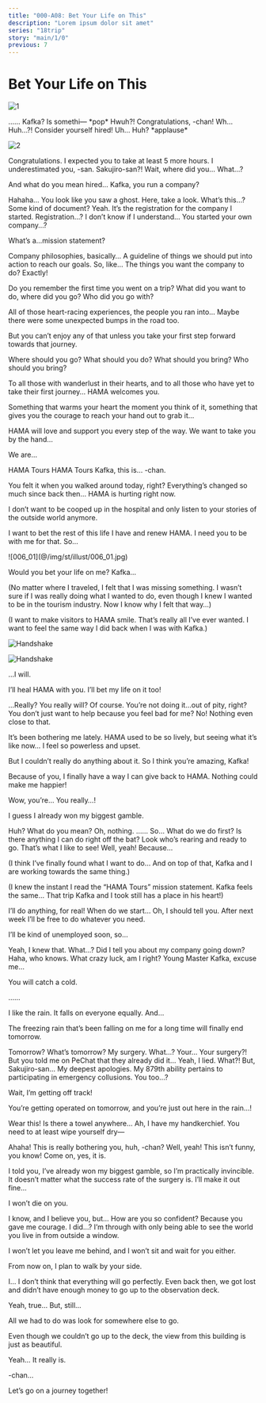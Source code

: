 ```yaml
---
title: "000-A08: Bet Your Life on This"
description: "Lorem ipsum dolor sit amet"
series: "18trip"
story: "main/1/0"
previous: 7
---
```



# Bet Your Life on This

<Divider loc="HAMA Ward 3 Building - Rooftop"/>

![1](1.jpg)

<Bubble character="Kafka">
……
</Bubble>

<Bubble mc>
Kafka? Is somethi&NoBreak;—
</Bubble>

<Narration>
&ast;pop&ast;
</Narration>

<Bubble mc>
Hwuh?!
</Bubble>

<Bubble character="Kafka">
Congratulations, <Name first />-chan!
</Bubble>

<Bubble mc>
Wh… Huh…?!
</Bubble>

<Bubble character="Kafka">
Consider yourself hired!
</Bubble>

<Bubble mc>
Uh… Huh?
</Bubble>

<Narration>
&ast;applause&ast;
</Narration>

![2](2.jpg)

<Bubble character="Sakujiro">
Congratulations. I expected you to take at least 5 more hours. I underestimated you, <Name first />-san.
</Bubble>

<Bubble mc>
Sakujiro-san?! Wait, where did you… What…?

And what do you mean hired… Kafka, you run a company?
</Bubble>

<Bubble character="Kafka">
Hahaha… You look like you saw a ghost. Here, take a look.
</Bubble>

<Bubble mc>
What’s this…? Some kind of document?
</Bubble>

<Bubble character="Kafka">
Yeah. It’s the registration for the company I started.
</Bubble>

<Bubble mc>
Registration…? I don’t know if I understand… You started your own company…?

What’s a…mission statement?
</Bubble>

<Bubble character="Kafka">
Company philosophies, basically… A guideline of things we should put into action to reach our goals.
</Bubble>

<Bubble mc>
So, like… The things you want the company to do?
</Bubble>

<Bubble character="Kafka">
Exactly!

Do you remember the first time you went on a trip? What did you want to do, where did you go? Who did you go with?

All of those heart-racing experiences, the people you ran into… Maybe there were some unexpected bumps in the road too.

But you can’t enjoy any of that unless you take your first step forward towards that journey.

Where should you go? What should you do? What should you bring? Who should you bring?

To all those with wanderlust in their hearts, and to all those who have yet to take their first journey… HAMA welcomes you.

Something that warms your heart the moment you think of it, something that gives you the courage to reach your hand out to grab it…

HAMA will love and support you every step of the way. We want to take you by the hand…

We are…
</Bubble>

<Diff g="m">
<Bubble gender="m" character="Kafka & Kaede" name="Kafka & {name}">
HAMA Tours
</Bubble>
</Diff>
<Diff g="f">
<Bubble gender="f" character="Kafka&Momiji" name="Kafka & {name}">
HAMA Tours
</Bubble>
</Diff>

<Bubble mc>
Kafka, this is…
</Bubble>

<Bubble character="Kafka">
<Name first />-chan.

You felt it when you walked around today, right? Everything’s changed so much since back then… HAMA is hurting right now.

I don’t want to be cooped up in the hospital and only listen to your stories of the outside world anymore.

I want to bet the rest of this life I have and renew HAMA. I need you to be with me for that. So…
</Bubble>

<p class="cg">![006_01](@/img/st/illust/006_01.jpg)</p>

<Bubble character="Kafka">
Would you bet your life on me?
</Bubble>

<Bubble mc>
Kafka…

<p class="t">(No matter where I traveled, I felt that I was missing something. I wasn’t sure if I was really doing what I wanted to do, even though I knew I wanted to be in the tourism industry. Now I know why I felt that way…)</p>

<p class="t">(I want to make visitors to HAMA smile. That’s really all I’ve ever wanted. I want to feel the same way I did back when I was with Kafka.)</p>
</Bubble>

<Diff g="m"><p class="obj">![Handshake](@/img/st/obj/003.webp)</p></Diff>
<Diff g="f"><p class="obj">![Handshake](@/img/st/obj/004.webp)</p></Diff>

<Bubble mc>
…I will.

I’ll heal HAMA with you. I’ll bet my life on it too!
</Bubble>

<Bubble character="Kafka">
…Really? You really will?
</Bubble>

<Bubble mc>
Of course.
</Bubble>

<Bubble character="Kafka">
You’re not doing it…out of pity, right? You don’t just want to help because you feel bad for me?
</Bubble>

<Bubble mc>
No! Nothing even close to that.

It’s been bothering me lately. HAMA used to be so lively, but seeing what it’s like now… I feel so powerless and upset.

But I couldn’t really do anything about it. So I think you’re amazing, Kafka!

Because of you, I finally have a way I can give back to HAMA. Nothing could make me happier!
</Bubble>

<Bubble character="Kafka">
Wow, you’re… You really…!

I guess I already won my biggest gamble.
</Bubble>

<Bubble mc>
Huh? What do you mean?
</Bubble>

<Bubble character="Kafka">
Oh, nothing.
</Bubble>

<Bubble character="Sakujiro">
……
</Bubble>

<Bubble mc>
So… What do we do first? Is there anything I can do right off the bat?
</Bubble>

<Bubble character="Kafka">
Look who’s rearing and ready to go. That’s what I like to see!
</Bubble>

<Bubble mc>
Well, yeah! Because…

<p class="t">(I think I’ve finally found what I want to do… And on top of that, Kafka and I are working towards the same thing.)</p>

<p class="t">(I knew the instant I read the “HAMA Tours” mission statement. Kafka feels the same… That trip Kafka and I took still has a place in his heart!)</p>

I’ll do anything, for real! When do we start… Oh, I should tell you. After next week I’ll be free to do whatever you need.

I’ll be kind of unemployed soon, so…
</Bubble>

<Bubble character="Kafka">
Yeah, I knew that.
</Bubble>

<Bubble mc>
What…? Did I tell you about my company going down?
</Bubble>

<Bubble character="Kafka">
Haha, who knows. What crazy luck, am I right?
</Bubble>

<Bubble character="Sakujiro">
Young Master Kafka, excuse me…

You will catch a cold.
</Bubble>

<Bubble character="Kafka">
……

I like the rain. It falls on everyone equally. And…

The freezing rain that’s been falling on me for a long time will finally end tomorrow.
</Bubble>

<Bubble mc>
Tomorrow? What’s tomorrow?
</Bubble>

<Bubble character="Kafka">
My surgery.
</Bubble>

<Bubble mc>
What…? Your… Your surgery?! But you told me on PeChat that they already did it…
</Bubble>

<Bubble character="Kafka">
Yeah, I lied.
</Bubble>

<Bubble mc>
What?! But, Sakujiro-san…
</Bubble>

<Bubble character="Sakujiro">
My deepest apologies. My 879th ability pertains to participating in emergency collusions.
</Bubble>

<Bubble mc>
You too…?

Wait, I’m getting off track!

You’re getting operated on tomorrow, and you’re just out here in the rain…!

Wear this! Is there a towel anywhere… Ah, I have my handkerchief. You need to at least wipe yourself dry&NoBreak;—
</Bubble>

<Bubble character="Kafka">
Ahaha! This is really bothering you, huh, <Name first />-chan?
</Bubble>

<Bubble mc>
Well, yeah! This isn’t funny, you know!
</Bubble>

<Bubble character="Kafka">
Come on, yes, it is.

I told you, I’ve already won my biggest gamble, so I’m practically invincible. It doesn’t matter what the success rate of the surgery is. I’ll make it out fine…

I won’t die on you.
</Bubble>

<Bubble mc>
I know, and I believe you, but… How are you so confident?
</Bubble>

<Bubble character="Kafka">
Because you gave me courage.
</Bubble>

<Bubble mc>
I did…?
</Bubble>

<Bubble character="Kafka">
I’m through with only being able to see the world you live in from outside a window.

I won’t let you leave me behind, and I won’t sit and wait for you either.

From now on, I plan to walk by your side.

I… I don’t think that everything will go perfectly. Even back then, we got lost and didn’t have enough money to go up to the observation deck.
</Bubble>

<Bubble mc>
Yeah, true… But, still…

All we had to do was look for somewhere else to go.

Even though we couldn’t go up to the deck, the view from this building is just as beautiful.
</Bubble>

<Bubble character="Kafka">
Yeah… It really is.

<Name first />-chan…

Let’s go on a journey together!
</Bubble>
